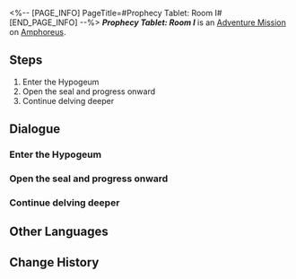 <%-- [PAGE_INFO]
PageTitle=#Prophecy Tablet: Room I#
[END_PAGE_INFO] --%>
{{Stub|Dialogue.}}
{{Mission Infobox
|id            = 8030102
|title         = 
|image         = <!--Mission Prophecy Tablet Room I.png-->
|type          = Adventure
|event_name    = 
|chapter       = 
|requirements  = {{subst:void|<!--Unknown: {"Type":"Manual"}-->}}
|summary       = <!--official mission summary from Fate's Atlas-->
|characters    = Damionis; Trailblazer
|startLocation = [[Amphoreus]] - [[Prophecy Tablet: Room I]]
|world         = Amphoreus
|area          = Prophecy Tablet: Room I
|prev          = 
|next          = 
|rewards       = 
}}
'''''Prophecy Tablet: Room I''''' is an [[Adventure Mission]] on [[Amphoreus]].

==Steps==
# Enter the Hypogeum
# Open the seal and progress onward
# Continue delving deeper

<!--
==Gameplay Notes==

--><!--
==Trial Character==

-->
==Dialogue==
{{Stub Dialogue}}
===Enter the Hypogeum{{subst:void|<!--803010201-->}}===
{{Mission Description|type=adventure|location=Prophecy Tablet: Room I|Damionis says he has plenty of experience, and you just need to follow him.}}
{{Dialogue Start}}
:{{tx}}
{{Dialogue End}}

===Open the seal and progress onward{{subst:void|<!--803010202-->}}===
{{Mission Description|type=adventure|location=Prophecy Tablet: Room I|update|Damionis says he has plenty of experience, and you just need to follow him...<br />The first gate has him stumped... I feel like you should have negotiated a 90/10 split.}}
{{Dialogue Start}}
:{{tx}}
{{Dialogue End}}

===Continue delving deeper{{subst:void|<!--803010203-->}}===
{{Mission Description|type=adventure|location=Prophecy Tablet: Room I|update|Damionis says he has plenty of experience, and you just need to follow him.}}
{{Dialogue Start}}
:{{tx}}
{{Dialogue End}}

==Other Languages==
{{Other Languages
|en   = Prophecy Tablet: Room I
|zhs  = 预言算碑-房间Ⅰ
|zht  = 預言算碑-房間Ⅰ
|ja   = 預言の盤：部屋I
|ko   = 예언 비석-방Ⅰ
|es   = Tabla de la profecía: sala&nbsp;I
|fr   = Salle I de la Stèle prophétique
|ru   = Плита пророчества I
|th   = จารึกคำทำนาย: ห้อง I
|vi   = Tấm Bia Tiên Tri: Phòng I
|de   = Monument der Prophezeiung: Raum I
|id   = Prasasti Ramalan: Ruangan I
|pt   = Monumento Profético: Sala I
}}

==Change History==
{{Change History|3.0}}
